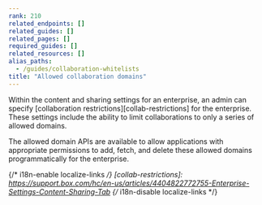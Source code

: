 ```yaml
---
rank: 210
related_endpoints: []
related_guides: []
related_pages: []
required_guides: []
related_resources: []
alias_paths:
  - /guides/collaboration-whitelists
title: "Allowed collaboration domains"
---
```

Within the content and sharing settings for an enterprise, an admin can specify
[collaboration restrictions][collab-restrictions] for the enterprise. These
settings include the ability to limit collaborations to only a series of
allowed domains.

The allowed domain APIs are available to allow applications with
appropriate permissions to add, fetch, and delete these allowed domains
programmatically for the enterprise.

{/* i18n-enable localize-links */}
[collab-restrictions]: https://support.box.com/hc/en-us/articles/4404822772755-Enterprise-Settings-Content-Sharing-Tab
{/* i18n-disable localize-links */}
